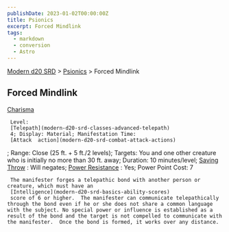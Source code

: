 ```yaml
---
publishDate: 2023-01-02T00:00:00Z
title: Psionics
excerpt: Forced Mindlink
tags:
  - markdown
  - conversion
  - Astro
---
```


[Modern d20 SRD](/#modernD20) > [Psionics](modern-d20-srd-psionics-index) > Forced Mindlink

## Forced Mindlink

[Charisma](modern-d20-srd-basics-ability-scores)

     Level:
     [Telepath](modern-d20-srd-classes-advanced-telepath)
     4; Display: Material; Manifestation Time:
     [Attack  action](modern-d20-srd-combat-attack-actions)
; Range: Close (25 ft. + 5 ft./2 levels); Targets: You and one other creature who is initially no more than 30 ft. away; Duration: 10 minutes/level;
[Saving Throw](modern-d20-srd-basics-saving-throws)
: Will negates;
[Power Resistance](modern-d20-srd-special-abilities-power-resistance)
: Yes; Power Point Cost: 7

     The manifester forges a telepathic bond with another person or creature, which must have an
     [Intelligence](modern-d20-srd-basics-ability-scores)
     score of 6 or higher.  The manifester can communicate telepathically through the bond even if he or she does not share a common language with the subject. No special power or influence is established as a result of the bond and the target is not compelled to communicate with the manifester.  Once the bond is formed, it works over any distance.
